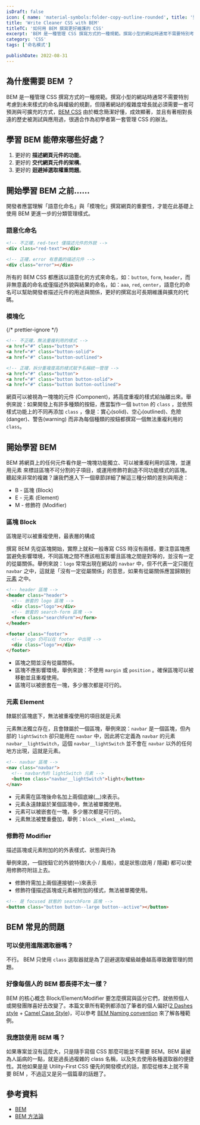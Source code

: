 ```yaml
---
isDraft: false
icon: { name: 'material-symbols:folder-copy-outline-rounded', title: '整潔資料夾符號' }
title: 'Write Cleaner CSS with BEM'
titleTC: '如何用 BEM 撰寫更好維護的 CSS'
excerpt: 'BEM 是一種管理 CSS 撰寫方式的一種規範。撰寫小型的網站時通常不需要特別考慮到未來樣式的命名與權級的規劃，但隨著網站的複雜度增長就必須需要一套可預測與可擴充的方式，BEM CSS 由於概念簡潔好懂，成效顯著，並且有著相對長遠的歷史被測試與應用過，很適合作為初學者第一套管理 CSS 的辦法。'
category: 'CSS'
tags: ['命名模式']

publishDate: 2022-08-31
---
```


## 為什麼需要 BEM ？

BEM 是一種管理 CSS 撰寫方式的一種規範。撰寫小型的網站時通常不需要特別考慮到未來樣式的命名與權級的規劃，但隨著網站的複雜度增長就必須需要一套可預測與可擴充的方式，[BEM CSS](https://getbem.com/) 由於概念簡潔好懂，成效顯著，並且有著相對長遠的歷史被測試與應用過，很適合作為初學者第一套管理 CSS 的辦法。

## 學習 BEM 能帶來哪些好處？

1. 更好的 **描述網頁元件的功能**。
2. 更好的 **交代網頁元件的架構**。
3. 更好的 **迴避掉選取權重問題**。

## 開始學習 BEM 之前……

開發者應當理解「語意化命名」與「模塊化」撰寫網頁的重要性，才能在此基礎上使用 BEM 更進一步的分類管理樣式。

### 語意化命名

```html
<!-- 不正確，red-text 僅描述元件的外貌 -->
<div class="red-text"></div>

<!-- 正確，error 有意義的描述元件 -->
<div class="error"></div>
```

所有的 BEM CSS 都應該以語意化的方式來命名，如：`button`, `form`, `header`，而非無意義的命名或僅描述外貌與結果的命名，如：`aaa`, `red`, `center`，語意化的命名可以幫助開發者描述元件的用途與關係，更好的撰寫出可長期維護與擴充的代碼。

### 模塊化

{/* prettier-ignore */}
```html
<!-- 不正確，無法重複利用的樣式 -->
<a href="#" class="button">
<a href="#" class="button-solid">
<a href="#" class="button-outlined">

<!-- 正確，拆分重複度高的樣式賦予名稱統一管理 -->
<a href="#" class="button">
<a href="#" class="button button-solid">
<a href="#" class="button button-outlined">
```

網頁可以被視為一塊塊的元件 (Component)，將高度重複的樣式給抽離出來。舉例來說：如果開發上有許多種類的按鈕，應當製作一個 `button` 的 `class` ，並依照樣式功能上的不同再添加 `class` ，像是：實心(solid)、空心(outlined)、危險(danger)、警告(warning) 而非為每個種類的按鈕都撰寫一個無法重複利用的 `class`。

## 開始學習 BEM

BEM 將網頁上的任何元件看作是一塊塊功能獨立、可以被重複利用的區塊，並運用元素 來標註區塊不可分割的子項目，或運用修飾符創造不同功能樣式的區塊。聽起來非常的複雜？讓我們進入下一個章節詳細了解這三種分類的差別與用途：

- B - 區塊 (Block)
- E - 元素 (Element)
- M - 修飾符 (Modifier)

### 區塊 Block

<Info type="info">區塊是可以被重複使用，最表層的構成</Info>

撰寫 BEM 先從區塊開始，實際上就和一般專寫 CSS 時沒有兩樣，要注意區塊應當避免影響環境，不同區塊之間不應該相互影響且區塊之間是對等的，並沒有一定的從屬關係。舉例來說：`logo` 常常出現在網站的 `navbar` 中，但不代表一定只能在 `navbar` 之中，這就是「沒有一定從屬關係」的意思，如果有從屬關係應當歸類到 [元素](#元素-element) 之中。

```html
<!-- header 區塊 -->
<header class="header">
  <!-- 嵌套的 logo 區塊 -->
  <div class="logo"></div>
  <!-- 嵌套的 search-form 區塊 -->
  <form class="searchForm"></form>
</header>

<footer class="footer">
  <!-- logo 仍可以在 footer 中出現 -->
  <div class="logo"></div>
</footer>
```

- 區塊之間並沒有從屬關係。
- 區塊不應影響環境，舉例來說：不使用 `margin` 或 `position` 。確保區塊可以被移動並且重複使用。
- 區塊可以被嵌套在一塊，多少層次都是可行的。

### 元素 Element

<Info type="info">隸屬於區塊底下，無法被重複使用的項目就是元素</Info>

元素無法獨立存在，且會隸屬於一個區塊，舉例來說：`navbar` 是一個區塊，但內部的 `lightSwitch` 卻只能用在 `navbar` 中，因此將它定義為 `navbar` 的元素 `navbar__lightSwitch`，這個 `navbar__lightSwitch` 並不會在 `navbar` 以外的任何地方出現，這就是元素。

```html
<!-- navbar 區塊 -->
<nav class="navbar">
  <!-- navbar內的 lightSwitch 元素 -->
  <button class="navbar__lightSwitch">light</button>
</nav>
```

- 元素需在區塊後命名加上兩個底線(\_\_)來表示。
- 元素永遠隸屬於某個區塊中，無法被單獨使用。
- 元素可以被嵌套在一塊，多少層次都是可行的。
- 元素無法被雙重疊加，舉例：`block__elem1__elem2`。

### 修飾符 Modifier

<Info type="info">描述區塊或元素附加的的外表樣式、狀態與行為</Info>

舉例來說，一個按鈕它的外貌特徵(大小 / 風格)，或是狀態(啟用 / 隱藏) 都可以使用修飾符附註上去。

- 修飾符需加上兩個連接號(–-)來表示
- 修飾符僅描述區塊或元素被附加的樣式，無法被單獨使用。

```html
<!-- 是 focused 狀態的 searchForm 區塊 -->
<button class="button button--large button--active"></button>
```

## BEM 常見的問題

### 可以使用進階選取器嗎？

不行。 BEM 只使用 `class` 選取器就是為了迴避選取權級越疊越高導致難管理的問題。

### 好像每個人的 BEM 都長得不太一樣？

BEM 的核心概念 Block/Element/Modifier 要怎麼撰寫與區分它們，就依照個人或開發團隊喜好去改變了。本篇文章所有範例都添加了筆者的個人偏好([2 Dashes style](https://en.bem.info/methodology/naming-convention/#two-dashes-style) + [Camel Case Style](https://en.bem.info/methodology/naming-convention/#camelcase-style))，可以參考 [BEM Naming convention](https://en.bem.info/methodology/naming-convention/) 來了解各種範例。

### 我應該使用 BEM 嗎？

如果專案並沒有這麼大，只是隨手寫個 CSS 那麼可能並不需要 BEM。BEM 最被為人詬病的一點，就是過長過複雜的 class 名稱，以及失去使用各種選取器的便捷性。其他如果是是 Utility-First CSS 優先的開發模式的話，那麼從根本上就不需要 BEM ，不過這又是另一個篇章的話題了。

## 參考資料

- [BEM](https://en.bem.info/methodology/)
- [BEM 方法論](http://bem.webclown.net/quick-start/#%E4%BB%8B%E7%BB%8D)
